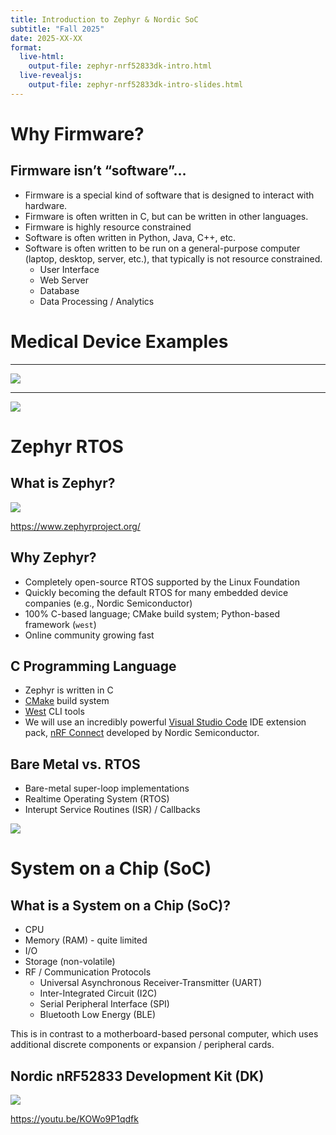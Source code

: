 ```yaml
---
title: Introduction to Zephyr & Nordic SoC
subtitle: "Fall 2025"
date: 2025-XX-XX
format:
  live-html: 
    output-file: zephyr-nrf52833dk-intro.html
  live-revealjs: 
    output-file: zephyr-nrf52833dk-intro-slides.html
---
```


# Why Firmware?

## Firmware isn't "software"...

- Firmware is a special kind of software that is designed to interact with hardware.
- Firmware is often written in C, but can be written in other languages.
- Firmware is highly resource constrained
- Software is often written in Python, Java, C++, etc.
- Software is often written to be run on a general-purpose computer (laptop, desktop, server, etc.), that typically is not resource constrained.
  - User Interface
  - Web Server
  - Database
  - Data Processing / Analytics

# Medical Device Examples

---

![](images/intro/ecg.png)

---

![](images/intro/pulse_ox.png)

# Zephyr RTOS

## What is Zephyr?

![](images/intro/zephyr.png){fig-align="center"}

[https://www.zephyrproject.org/](https://www.zephyrproject.org/)

## Why Zephyr?

- Completely open-source RTOS supported by the Linux Foundation
- Quickly becoming the default RTOS for many embedded device companies (e.g., Nordic Semiconductor)
- 100% C-based language; CMake build system; Python-based framework (`west`)
- Online community growing fast

## C Programming Language

- Zephyr is written in C
- [CMake](https://cmake.org/) build system
- [West](https://docs.zephyrproject.org/latest/develop/west/index.html) CLI tools
- We will use an incredibly powerful [Visual Studio Code](https://code.visualstudio.com/) IDE extension pack, [nRF Connect](https://nrfconnect.github.io/vscode-nrf-connect/index.html) developed by Nordic Semiconductor.

## Bare Metal vs. RTOS

- Bare-metal super-loop implementations
- Realtime Operating System (RTOS)
- Interupt Service Routines (ISR) / Callbacks

![](images/intro/BareMetalRTOS.png)

# System on a Chip (SoC)

## What is a System on a Chip (SoC)?

- CPU 
- Memory (RAM) - quite limited
- I/O
- Storage (non-volatile)
- RF / Communication Protocols
  - Universal Asynchronous Receiver-Transmitter (UART)
  - Inter-Integrated Circuit (I2C)
  - Serial Peripheral Interface (SPI)
  - Bluetooth Low Energy (BLE)

This is in contrast to a motherboard-based personal computer, which uses
additional discrete components or expansion / peripheral cards.

## Nordic nRF52833 Development Kit (DK)

![](images/intro/nRF52833DK.png)

[https://youtu.be/KOWo9P1qdfk](https://youtu.be/KOWo9P1qdfk)